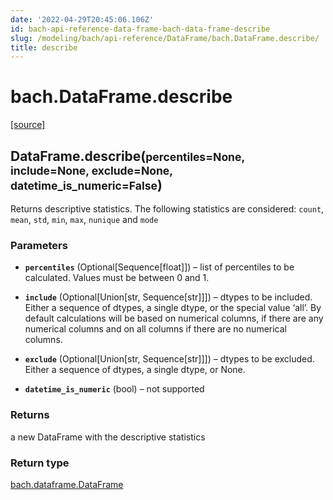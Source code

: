 ```yaml
---
date: '2022-04-29T20:45:06.106Z'
id: bach-api-reference-data-frame-bach-data-frame-describe
slug: /modeling/bach/api-reference/DataFrame/bach.DataFrame.describe/
title: describe
---
```


# bach.DataFrame.describe

<div class="method">

&#8203;<span class="view-source">[[source]](https://github.com/objectiv/objectiv-analytics/blob/main/bach/bach/dataframe.py)</span>

<h2 class="signature-class"><span class="additional-name">DataFrame.</span><span class="name">describe(</span><small class="parameter-list"><span class="parameter" id="percentiles">percentiles=None</span>, <span class="parameter" id="include">include=None</span>, <span class="parameter" id="exclude">exclude=None</span>, <span class="parameter" id="datetime_is_numeric">datetime_is_numeric=False</span></small>)</h2>


<div class="content">

Returns descriptive statistics.
The following statistics are considered: `count`, `mean`, `std`, `min`, `max`, `nunique` and `mode`


### Parameters

* **`percentiles`** (Optional[Sequence[float]]) – list of percentiles to be calculated. Values must be between 0 and 1.

* **`include`** (Optional[Union[str, Sequence[str]]]) – dtypes to be included.
Either a sequence of dtypes, a single dtype, or the special value ‘all’.
By default calculations will be based on numerical columns, if there are any
numerical columns and on all columns if there are no numerical columns.

* **`exclude`** (Optional[Union[str, Sequence[str]]]) – dtypes to be excluded. Either a sequence of dtypes, a single dtype, or None.

* **`datetime_is_numeric`** (bool) – not supported



### Returns

a new DataFrame with the descriptive statistics



### Return type

[bach.dataframe.DataFrame](/docs/modeling/bach/api-reference/DataFrame/bach.DataFrame/#bach.DataFrame)



</div>

</div>
